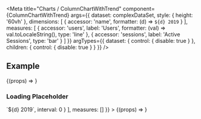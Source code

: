 
<Meta
  title="Charts / ColumnChartWithTrend"
  component={ColumnChartWithTrend}
  args={{
    dataset: complexDataSet,
    style: { height: '60vh' },
    dimensions: [
      {
        accessor: 'name',
        formatter: (d) => `${d} 2019`
      }
    ],
    measures: [
      {
        accessor: 'users',
        label: 'Users',
        formatter: (val) => val.toLocaleString(),
        type: 'line'
      },
      {
        accessor: 'sessions',
        label: 'Active Sessions',
        type: 'bar'
      }
    ]
  }}
  argTypes={{
    dataset: {
      control: { disable: true }
    },
    children: {
      control: { disable: true }
    }
  }}
/>

<DocsHeader />

## Example

<Canvas>
  <Story name="Default">{(props) => <ColumnChartWithTrend {...props} />}</Story>
</Canvas>

### Loading Placeholder

<Canvas>
  <Story
    name="Loading Placeholder"
    args={{
      dataset: [],
      dimensions: [
        {
          accessor: 'name',
          formatter: (d) => `${d} 2019`,
          interval: 0
        }
      ],
      measures: []
    }}
  >
    {(props) => <ColumnChartWithTrend {...props} />}
  </Story>
</Canvas>
